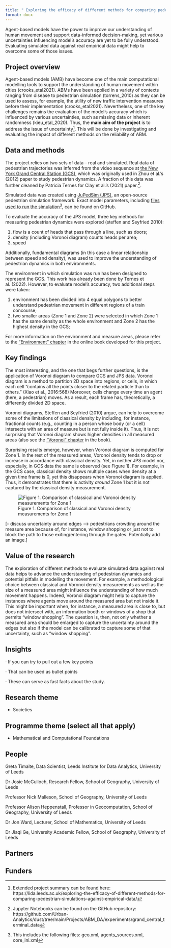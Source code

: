 ```yaml
---
title: " Exploring the efficacy of different methods for comparing pedestrian simulations against empirical data"
format: docx
---
```


<!-- Introductory sentence: try to get to the bottom of your research in one sentence, this is your elevator pitch and should hook the audience in. What’s the human interest angle? -->

Agent-based models have the power to improve our understanding of human movement and support data-informed decision-making, yet various uncertainties influencing model's accuracy are yet to be fully understood. Evaluating simulated data against real empirical data might help to overcome some of those issues.

## Project overview

<!-- Sticking to one paragraph (3-4 sentences) give the background of the project including project aims. Is there anything new or unique about this research?  -->

Agent-based models (AMB) have become one of the main computational modelling tools to support the understanding of human movement within cities (crooks_etal2021). ABMs have been applied in a variety of contexts ranging from disease to pedestrian simulation (torrens_2010) as they can be used to assess, for example, the utility of new traffic intervention measures before their implementation (crooks_etal2021). Nevertheless, one of the key challenges remains the evaluation of the model's accuracy which is influenced by various uncertainties, such as missing data or inherent randomness (kieu_etal_2020). Thus, the **main aim of the project** is to address the issue of uncertainty^[Extended project summary can be found here: https://lida.leeds.ac.uk/exploring-the-efficacy-of-different-methods-for-comparing-pedestrian-simulations-against-empirical-data/]. This will be done by investigating and evaluating the impact of different methods on the reliability of ABM.


## Data and methods

<!-- Outline the; who, what, when, where and how of the study -->

The project relies on two sets of data -- real and simulated. Real data of pedestrian trajectories was inferred from the video sequence at [the New York Grand Central Station (GCS)](https://www.ee.cuhk.edu.hk/~xgwang/grandcentral.html), which was originally used in Zhou et al.'s (2012) paper to study pedestrian dynamics. A fraction of this data was further cleaned by Patricia Ternes for Clay et al.'s (2021) paper.^[Jupyter Notebooks can be found on the GitHub repository: https://github.com/Urban-Analytics/dust/tree/main/Projects/ABM_DA/experiments/grand_central_terminal_data]. 

Simulated data was created using [JuPedSim (JPS)](https://www.jupedsim.org/jupedsim_introduction.html), an open-source pedestrian simulation framework. Exact model parameters, including [files used to run the simulation](https://github.com/GretaTimaite/pedestrian_simulation/releases/tag/data)^[This includes the following files: geo.xml, agents_sources.xml, core_ini.xml], can be found on GitHub. 

To evaluate the accuracy of the JPS model, three key methods for measuring pedestrian dynamics were explored (steffen and Seyfried 2010): 

1. flow is a count of heads that pass through a line, such as doors;
2. density (including Voronoi diagram) counts heads per area;
3. speed

Additionally, fundamental diagrams (in this case a linear relationship between speed and density), was used to improve the understanding of pedestrian dynamics in both environments.

The environment in which simulation was run has been designed to represent the GCS. This work has already been done by Ternes et al. (2022). However, to evaluate model's accuracy, two additional steps were taken:

1. environment has been divided into 4 equal polygons to better understand pedestrian movement in different regions of a train concourse;
2. two smaller areas (Zone 1 and Zone 2) were selected in which Zone 1 has the same density as the whole environment and Zone 2 has the highest density in the GCS;

For more information on the environment and measure areas, please refer to the ["Environment" chapter](https://gretatimaite.github.io/gcs_jps/envir.html#global) in the online book developed for this project.

## Key findings

<!-- Outline the results of the research project. Aim to stick to 2-3 paragraphs. Use imagery (clearly labelled and with descriptors – see images guidance at end of template) where appropriate. -->

The most interesting, and the one that begs further questions, is the application of Voronoi diagram to compare GCS and JPS data. Voronoi diagram is a method to partition 2D space into regions, or cells, in which each cell "contains all the points closer to the related particle than to others.” (Xiao et al., 2016:568) Moreover, cells change every time an agent (here, a pedestrian) moves. As a result, each frame has, theoretically, a differently divided 2D space. 

Voronoi diagrams, Steffen and Seyfried (2010) argue, can help to overcome some of the limitations of classical density by including, for instance, fractional counts (e.g., counting in a person whose body (or a cell) intersects with an area of measure but is not fully inside it). Thus, it is not surprising that Voronoi diagram shows higher densities in all measured areas (also see the ["Voronoi" chapter](https://gretatimaite.github.io/gcs_jps/voronoi.html#discussion) in the book). 

Surprising results emerge, however, when Voronoi diagram is computed for Zone 1. In the rest of the measured areas, Voronoi density tends to drop or increase in accordance with classical density. Yet, in neither JPS model nor, especially, in GCS data the same is observed (see Figure 1). For example, in the GCS case, classical density shows multiple cases when density at a given time frame is 0, yet this disappears when Voronoi diagram is applied. Thus, it demonstrates that there is activity *around* Zone 1 but it is not captured by the classical density measurement. 

![Figure 1. Comparison of classical and Voronoi density measurements for Zone 1](voronoi_z1_comp.png)


[- discuss uncertainty around edges --> pedestrians crowding around the measure area because of, for instance, window shopping or just not to block the path to those exiting/entering through the gates. Potentially add an image.]

## Value of the research

<!-- What is the impact, how will this benefit xyz? How could the research be applied to real-world problems or what is the usage/benefit? -->

The exploration of different methods to evaluate simulated data against real data helps to advance the understanding of pedestrian dynamics and potential pitfalls in modelling the movement. For example, a methodological choice between classical and Voronoi density measurements as well as the size of a measured area might influence the understanding of how much movement happens. Indeed, Voronoi diagram might help to capture the instances where agents move around the measured area but not inside it. This might be important when, for instance, a measured area is close to, but does not intersect with, an information booth or windows of a shop that permits "window shopping". The question is, then, not only whether a measured area should be enlarged to capture the uncertainty around the edges but also if the model can be calibrated to capture some of that uncertainty, such as "window shopping".

## Insights

· If you can try to pull out a few key points

· That can be used as bullet points

· These can serve as fast facts about the study.

## Research theme

<!-- Identify which LIDA research theme(s) this sits under:  -->

<!-- - Health -->

- Societies

<!-- - Environment -->

## Programme theme (select all that apply)

<!-- - Statistical Data Science -->

<!-- - Artificial Intelligence -->

<!-- - Visualisation Extended Reality -->

- Mathematical and Computational Foundations

<!-- - Data Science Infrastructures -->

## People

<!-- Who was involved, their job title and institution. -->

Greta Timaite, Data Scientist, Leeds Institute for Data Analytics, University of Leeds

Dr Josie McCulloch, Research Fellow, School of Geography, University of Leeds

 Professor Nick Malleson, School of Geography, University of Leeds  <!--what is his exact position? -->

Professor Alison Heppenstall, Professor in Geocomputation, School of Geography, University of Leeds <!--what about Glasgow position? -->

Dr Jon Ward, Lecturer, School of Mathematics, University of Leeds

Dr Jiaqi Ge, University Academic Fellow, School of Geography, University of Leeds

## Partners

<!-- All partners involved (except where an NDA applies) -->

<!-- N.B. Partner stakeholders should be sent a copy of the case study before it is shared on LIDA comms and be asked to approve it. An email confirming their approval should be sent to the LIDA Comms Manager and Programme Co-Ordinator. -->

## Funders

<!-- Funded by… (e.g. CDRC, The Alan Turing Institute – check with supervisor if unsure) -->




